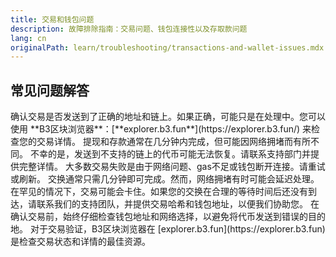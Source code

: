 ```yaml
---
title: 交易和钱包问题
description: 故障排除指南：交易问题、钱包连接性以及存取款问题
lang: cn
originalPath: learn/troubleshooting/transactions-and-wallet-issues.mdx
---
```

## 常见问题解答

<AccordionGroup>
<Accordion title="我的存款没有显示。我该怎么办？">
确认交易是否发送到了正确的地址和链上。如果正确，可能只是在处理中。您可以使用 **B3区块浏览器**：[**explorer.b3.fun**](https://explorer.b3.fun/) 来检查您的交易详情。
</Accordion>

<Accordion title="提现和存款需要多长时间？">
提现和存款通常在几分钟内完成，但可能因网络拥堵而有所不同。
</Accordion>

<Accordion title="我将代币发送到了错误的网络。我能恢复它们吗？">
不幸的是，发送到不支持的链上的代币可能无法恢复。请联系支持部门并提供完整详情。
</Accordion>

<Accordion title="我的交易为什么失败了？">
大多数交易失败是由于网络问题、gas不足或钱包断开连接。请重试或刷新。
</Accordion>

<Accordion title="我交换的代币没有到达我的钱包。我该怎么办？">
交换通常只需几分钟即可完成。然而，网络拥堵有时可能会延迟处理。在罕见的情况下，交易可能会卡住。如果您的交换在合理的等待时间后还没有到达，请联系我们的支持团队，并提供交易哈希和钱包地址，以便我们协助您。
</Accordion>
</AccordionGroup>

<Tip>
在确认交易前，始终仔细检查钱包地址和网络选择，以避免将代币发送到错误的目的地。
</Tip>

<Info>
对于交易验证，B3区块浏览器在 [explorer.b3.fun](https://explorer.b3.fun) 是检查交易状态和详情的最佳资源。
</Info>

